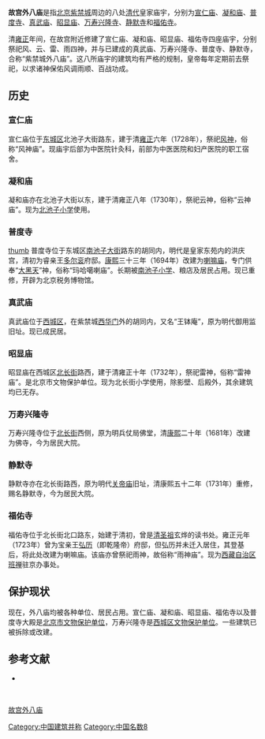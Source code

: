 '''故宫外八庙'''是指[[北京|北京]][[紫禁城|紫禁城]]周边的八处[[清代|清代]]皇家庙宇，分别为[[宣仁庙|宣仁庙]]、[[凝和庙|凝和庙]]、[[普度寺|普度寺]]、[[真武庙_(北京玉钵胡同)|真武庙]]、[[昭显庙|昭显庙]]、[[万寿兴隆寺|万寿兴隆寺]]、[[静默寺|静默寺]]和[[福佑寺|福佑寺]]。

清[[雍正|雍正]]年间，在故宫附近修建了宣仁庙、凝和庙、昭显庙、福佑寺四座庙宇，分别祭祀风、云、雷、雨四神，并与已建成的真武庙、万寿兴隆寺、普度寺、静默寺，合称“紫禁城外八庙”。这八所庙宇的建筑均有严格的规制，皇帝每年定期前去祭祀，以求诸神保佑风调雨顺、百战功成。

==历史==
===宣仁庙===
{{main|宣仁庙}}
宣仁庙位于[[东城区_(北京市)|东城区]]北池子大街路东，建于清[[雍正|雍正]]六年（1728年），祭祀[[风神|风神]]，俗称“风神庙”。现庙宇后部为中医院针灸科，前部为中医医院和妇产医院的职工宿舍。

===凝和庙===
{{main|凝和庙}}
凝和庙亦在北池子大街以东，建于清雍正八年（1730年），祭祀云神，俗称“云神庙”。现为[[北池子小学|北池子小学]]使用。

===普度寺===
[[file:Pudu_Temple_in_Beijing2021.jpg|thumb]]
{{main|普度寺}}
普度寺位于东城区[[南池子大街|南池子大街]]路东的胡同内，明代是皇家东苑内的洪庆宫，清初为睿亲王[[多尔衮|多尔衮]]府邸。[[康熙|康熙]]三十三年（1694年）改建为[[喇嘛庙|喇嘛庙]]，专门供奉“[[大黑天|大黑天]]”神，俗称“玛哈噶喇庙”。长期被[[南池子小学|南池子小学]]、粮店及居民占用。现已重修，开辟为北京税务博物馆。

===真武庙===
{{main|真武庙 (北京玉钵胡同)}}
真武庙位于[[西城区|西城区]]，在紫禁城[[西华门|西华门]]外的胡同内，又名“王钵庵”，原为明代御用监旧址。现已成民居。

===昭显庙===
{{main|昭显庙}}
昭显庙在西城区[[北长街|北长街]]路西，建于清雍正十年（1732年），祭祀雷神，俗称“雷神庙”。是北京市文物保护单位。现为北长街小学使用，除影壁、后殿外，其余建筑均已无存。

===万寿兴隆寺===
{{main|万寿兴隆寺}}
万寿兴隆寺位于[[北长街|北长街]]西侧，原为明兵仗局佛堂，清[[康熙|康熙]]二十年（1681年）改建为佛寺，今为居民大院。

===静默寺===
{{main|静默寺}}
静默寺亦在北长街路西，原为明代[[关帝庙|关帝庙]]旧址，清康熙五十二年（1731年）重修，赐名静默寺，今为居民大院。

===福佑寺===
{{main|福佑寺}}
福佑寺位于北长街北口路东，始建于清初，曾是[[清圣祖|清圣祖]]玄烨的读书处。雍正元年（1723年）曾为宝亲王[[弘历|弘历]]（即乾隆帝）府邸，但弘历并未迁入居住，其登基后，将此处改建为喇嘛庙。该庙亦曾祭祀雨神，故俗称“雨神庙”。现为[[西藏自治区|西藏自治区]][[班禅|班禅]]驻京办事处。

==保护现状==
现在，外八庙均被各种单位、居民占用。宣仁庙、凝和庙、昭显庙、福佑寺以及普度寺大殿是[[北京市文物保护单位|北京市文物保护单位]]，万寿兴隆寺是[[西城区文物保护单位|西城区文物保护单位]]。一些建筑已被拆除或改建。

==参考文献==
*{{zh}}{{cite web|url=http://www.bjdch.gov.cn/n1569/n2315473/n2315505/n2315610/2841441.html|title=郁寿江 故宫外八庙 </span>|publisher=数字东城|date=|accessdate=2009-04-30|deadurl=yes|archiveurl=https://web.archive.org/web/20071212103245/http://www.bjdch.gov.cn/n1569/n2315473/n2315505/n2315610/2841441.html|archivedate=2007-12-12}}

<br>
{{故宫外八庙}}
{{老北京城}}

[[category:故宫外八庙|]]
[[Category:中国建筑并称|Category:中国建筑并称]]
[[Category:中国名数8|Category:中国名数8]]